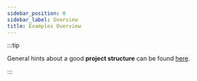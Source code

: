 ---
sidebar_position: 0
sidebar_label: Overview
title: Examples Overview
---




:::tip

General hints about a good **project structure** can be found [here](/examples/project_structure).

:::


<ExampleGrid/>